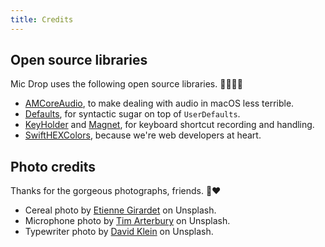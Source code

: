 ```yaml
---
title: Credits
---
```



<Panel>

## Open source libraries

Mic Drop uses the following open source libraries. 👩🏾‍💻💥

- [AMCoreAudio](https://github.com/rnine/AMCoreAudio), to make dealing with audio in macOS less terrible.
- [Defaults](https://github.com/sindresorhus/Defaults), for syntactic sugar on top of `UserDefaults`.
- [KeyHolder](https://github.com/Clipy/KeyHolder) and [Magnet](https://github.com/Clipy/Magnet), for keyboard shortcut recording and handling.
- [SwiftHEXColors](https://github.com/thii/SwiftHEXColors), because we're web developers at heart.

## Photo credits

Thanks for the gorgeous photographs, friends. 📸❤️

- Cereal photo by [Etienne Girardet](https://unsplash.com/@etiennegirardet?utm_medium=referral&amp;utm_campaign=photographer-credit&amp;utm_content=creditBadge) on Unsplash.
- Microphone photo by [Tim Arterbury](https://unsplash.com/@tim_arterbury?utm_medium=referral&amp;utm_campaign=photographer-credit&amp;utm_content=creditBadge) on Unsplash.
- Typewriter photo by [David Klein](https://unsplash.com/@diklein?utm_medium=referral&amp;utm_campaign=photographer-credit&amp;utm_content=creditBadge) on Unsplash.

</Panel>
